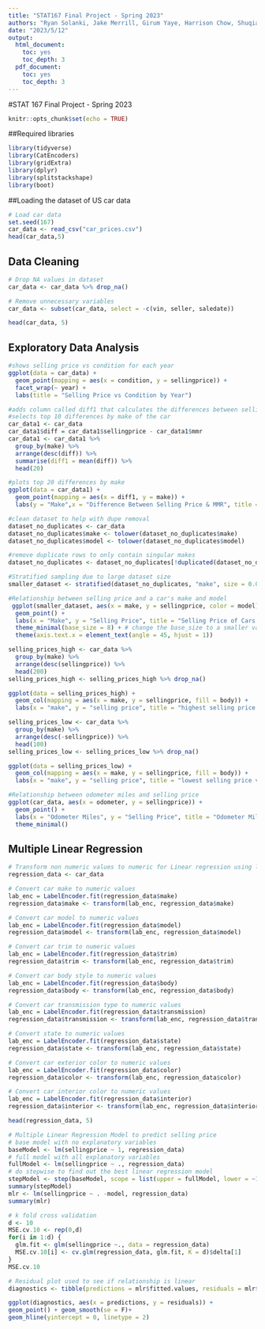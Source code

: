 ```yaml
---
title: "STAT167 Final Project - Spring 2023"
authors: "Ryan Solanki, Jake Merrill, Girum Yaye, Harrison Chow, Shuqiao Yu"
date: "2023/5/12"
output:
  html_document:
    toc: yes
    toc_depth: 3
  pdf_document:
    toc: yes
    toc_depth: 3
---
```


#STAT 167 Final Project - Spring 2023

```r
knitr::opts_chunk$set(echo = TRUE)
```

##Required libraries
```r
library(tidyverse)
library(CatEncoders)
library(gridExtra)
library(dplyr)
library(splitstackshape)
library(boot)
```

##Loading the dataset of US car data
```r
# Load car data
set.seed(167)
car_data <- read_csv("car_prices.csv")
head(car_data,5)
```

## Data Cleaning
```r
# Drop NA values in dataset
car_data <- car_data %>% drop_na()

# Remove unnecessary variables 
car_data <- subset(car_data, select = -c(vin, seller, saledate))

head(car_data, 5)
```

## Exploratory Data Analysis
```r
#shows selling price vs condition for each year
ggplot(data = car_data) +
  geom_point(mapping = aes(x = condition, y = sellingprice)) +
  facet_wrap(~ year) + 
  labs(title = "Selling Price vs Condition by Year")
```

```r
#adds column called diff1 that calculates the differences between sellingprice and MMR
#selects top 10 differences by make of the car
car_data1 <- car_data
car_data1$diff = car_data1$sellingprice - car_data1$mmr
car_data1 <- car_data1 %>%
  group_by(make) %>%
  arrange(desc(diff)) %>%
  summarise(diff1 = mean(diff)) %>%
  head(20)

#plots top 20 differences by make
ggplot(data = car_data1) +
  geom_point(mapping = aes(x = diff1, y = make)) +
  labs(y = "Make",x = "Difference Between Selling Price & MMR", title = "Make vs Diference in Selling Price & MMR")
```
  
```r
#clean dataset to help with dupe removal
dataset_no_duplicates <- car_data
dataset_no_duplicates$make <- tolower(dataset_no_duplicates$make)
dataset_no_duplicates$model <- tolower(dataset_no_duplicates$model)

#remove duplicate rows to only contain singular makes
dataset_no_duplicates <- dataset_no_duplicates[!duplicated(dataset_no_duplicates$model), ]

#Stratified sampling due to large dataset size
smaller_dataset <- stratified(dataset_no_duplicates, "make", size = 0.05)

#Relationship between selling price and a car's make and model 
 ggplot(smaller_dataset, aes(x = make, y = sellingprice, color = model)) +
  geom_point() +
  labs(x = "Make", y = "Selling Price", title = "Selling Price of Cars by Make and Model") +
  theme_minimal(base_size = 8) + # change the base_size to a smaller value
  theme(axis.text.x = element_text(angle = 45, hjust = 1))
```

```r
selling_prices_high <- car_data %>%
  group_by(make) %>%
  arrange(desc(sellingprice)) %>%
  head(200)
selling_prices_high <- selling_prices_high %>% drop_na()

ggplot(data = selling_prices_high) +
  geom_col(mapping = aes(x = make, y = sellingprice, fill = body)) +
  labs(x = "make", y = "selling price", title = "highest selling price vs. make of the car")

selling_prices_low <- car_data %>%
  group_by(make) %>%
  arrange(desc(-sellingprice)) %>%
  head(100)
selling_prices_low <- selling_prices_low %>% drop_na()

ggplot(data = selling_prices_low) +
  geom_col(mapping = aes(x = make, y = sellingprice, fill = body)) +
  labs(x = "make", y = "selling price", title = "lowest selling price vs. make of the car")
```


```r
#Relationship between odometer miles and selling price
ggplot(car_data, aes(x = odometer, y = sellingprice)) +
  geom_point() +
  labs(x = "Odometer Miles", y = "Selling Price", title = "Odometer Miles and Selling Price") +
  theme_minimal()
```

## Multiple Linear Regression
```r
# Transform non numeric values to numeric for Linear regression using label encoder
regression_data <- car_data

# Convert car make to numeric values
lab_enc = LabelEncoder.fit(regression_data$make)
regression_data$make <- transform(lab_enc, regression_data$make)

# Convert car model to numeric values
lab_enc = LabelEncoder.fit(regression_data$model)
regression_data$model <- transform(lab_enc, regression_data$model)

# Convert car trim to numeric values
lab_enc = LabelEncoder.fit(regression_data$trim)
regression_data$trim <- transform(lab_enc, regression_data$trim)

# Convert car body style to numeric values
lab_enc = LabelEncoder.fit(regression_data$body)
regression_data$body <- transform(lab_enc, regression_data$body)

# Convert car transmission type to numeric values
lab_enc = LabelEncoder.fit(regression_data$transmission)
regression_data$transmission <- transform(lab_enc, regression_data$transmission)

# Convert state to numeric values
lab_enc = LabelEncoder.fit(regression_data$state)
regression_data$state <- transform(lab_enc, regression_data$state)

# Convert car exterior color to numeric values
lab_enc = LabelEncoder.fit(regression_data$color)
regression_data$color <- transform(lab_enc, regression_data$color)

# Convert car interior color to numeric values
lab_enc = LabelEncoder.fit(regression_data$interior)
regression_data$interior <- transform(lab_enc, regression_data$interior)

head(regression_data, 5)
```

```r
# Multiple Linear Regression Model to predict selling price
# base model with no explanatory variables
baseModel <- lm(sellingprice ~ 1, regression_data)
# full model with all explanatory variables
fullModel <- lm(sellingprice ~ ., regression_data)
# do stepwise to find out the best linear regression model
stepModel <- step(baseModel, scope = list(upper = fullModel, lower = ~1), direction = "forward")
summary(stepModel)
mlr <- lm(sellingprice ~ . -model, regression_data)
summary(mlr)

# k fold cross validation
d <- 10
MSE.cv.10 <- rep(0,d)
for(i in 1:d) {
  glm.fit <- glm(sellingprice ~., data = regression_data)
  MSE.cv.10[i] <- cv.glm(regression_data, glm.fit, K = d)$delta[1]
}
MSE.cv.10
```

```r
# Residual plot used to see if relationship is linear
diagnostics <- tibble(predictions = mlr$fitted.values, residuals = mlr$residuals)

ggplot(diagnostics, aes(x = predictions, y = residuals)) +
geom_point() + geom_smooth(se = F)+
geom_hline(yintercept = 0, linetype = 2)
```
